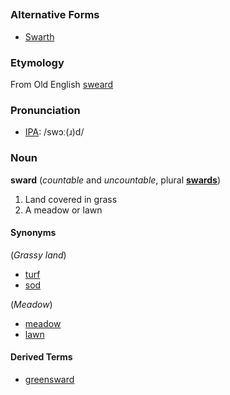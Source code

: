 =={{en}}==
===Alternative Forms===
* [[Swarth]]

===Etymology===
From Old English [[sweard]]

===Pronunciation===
* [[Appendix:International_Phonetic_Alphabet|IPA]]: /swɔː(ɹ)d/

===Noun===
'''sward''' (''countable'' and ''uncountable'', plural '''[[swards]]''')
# Land covered in grass
# A meadow or lawn

====Synonyms====
(''Grassy land'')
* [[turf]]
* [[sod]]
(''Meadow'')
* [[meadow]]
* [[lawn]]

====Derived Terms====
* [[greensward]]